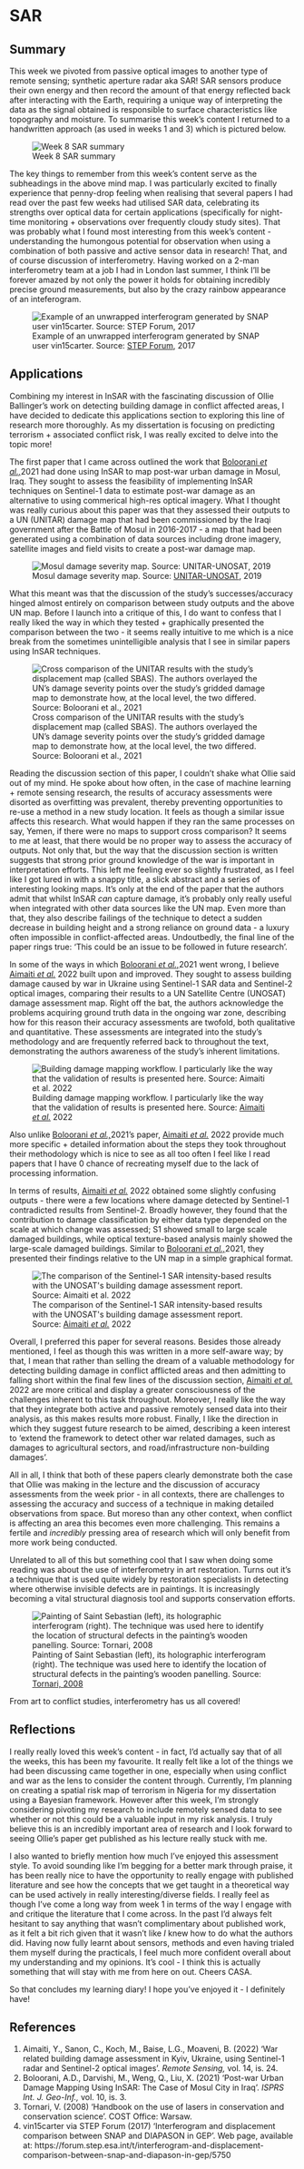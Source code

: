 # SAR

## Summary

This week we pivoted from passive optical images to another type of remote sensing; synthetic aperture radar aka SAR! SAR sensors produce their own energy and then record the amount of that energy reflected back after interacting with the Earth, requiring a unique way of interpreting the data as the signal obtained is responsible to surface characteristics like topography and moisture. To summarise this week's content I returned to a handwritten approach (as used in weeks 1 and 3) which is pictured below.

![Week 8 SAR summary](week8_summary.jpg)

The key things to remember from this week's content serve as the subheadings in the above mind map. I was particularly excited to finally experience that penny-drop feeling when realising that several papers I had read over the past few weeks had utilised SAR data, celebrating its strengths over optical data for certain applications (specifically for night-time monitoring + observations over frequently cloudy study sites). That was probably what I found most interesting from this week's content - understanding the humongous potential for observation when using a combination of both passive and active sensor data in research! That, and of course discussion of interferometry. Having worked on a 2-man interferometry team at a job I had in London last summer, I think I'll be forever amazed by not only the power it holds for obtaining incredibly precise ground measurements, but also by the crazy rainbow appearance of an inteferogram.

![Example of an unwrapped interferogram generated by SNAP user vin15carter. Source: [STEP Forum](https://forum.step.esa.int/t/interferogram-and-displacement-comparison-between-snap-and-diapason-in-gep/5750), 2017](inteferogram.jpg)

## Applications

Combining my interest in InSAR with the fascinating discussion of Ollie Ballinger's work on detecting building damage in conflict affected areas, I have decided to dedicate this applications section to exploring this line of research more thoroughly. As my dissertation is focusing on predicting terrorism + associated conflict risk, I was really excited to delve into the topic more!

The first paper that I came across outlined the work that [Boloorani *et al.,*](https://www.mdpi.com/2220-9964/10/3/140)2021 had done using InSAR to map post-war urban damage in Mosul, Iraq. They sought to assess the feasibility of implementing InSAR techniques on Sentinel-1 data to estimate post-war damage as an alternative to using commerical high-res optical imagery. What I thought was really curious about this paper was that they assessed their outputs to a UN (UNITAR) damage map that had been commissioned by the Iraqi government after the Battle of Mosul in 2016-2017 - a map that had been generated using a combination of data sources including drone imagery, satellite images and field visits to create a post-war damage map.

![Mosul damage severity map. Source: [UNITAR-UNOSAT](https://unosat.docs.cern.ch/unosat-maps/IQ/CE20140613IRQ/UNOSAT_A3_Mosul_damage_assessment_4August2017_Landscape2_o.pdf), 2019](UNmap.png)

What this meant was that the discussion of the study's successes/accuracy hinged almost entirely on comparison between study outputs and the above UN map. Before I launch into a critique of this, I do want to confess that I really liked the way in which they tested + graphically presented the comparison between the two - it seems really intuitive to me which is a nice break from the sometimes unintelligible analysis that I see in similar papers using InSAR techniques.

![Cross comparison of the UNITAR results with the study's displacement map (called SBAS). The authors overlayed the UN's damage severity points over the study's gridded damage map to demonstrate how, at the local level, the two differed. Source: Boloorani et al., 2021](resultsUN.png)

Reading the discussion section of this paper, I couldn't shake what Ollie said out of my mind. He spoke about how often, in the case of machine learning + remote sensing research, the results of accuracy assessments were disorted as overfitting was prevalent, thereby preventing opportunities to re-use a method in a new study location. It feels as though a similar issue affects this research. What would happen if they ran the same processes on say, Yemen, if there were no maps to support cross comparison? It seems to me at least, that there would be no proper way to assess the accuracy of outputs. Not only that, but the way that the discussion section is written suggests that strong prior ground knowledge of the war is important in interpretation efforts. This left me feeling ever so slightly frustrated, as I feel like I got lured in with a snappy title, a slick abstract and a series of interesting looking maps. It's only at the end of the paper that the authors admit that whilst InSAR *can* capture damage, it's probably only really useful when integrated with other data sources like the UN map. Even more than that, they also describe failings of the technique to detect a sudden decrease in building height and a strong reliance on ground data - a luxury often impossible in conflict-affected areas. Undoutbedly, the final line of the paper rings true: 'This could be an issue to be followed in future research'.

In some of the ways in which [Boloorani *et al.,*](https://www.mdpi.com/2220-9964/10/3/140)2021 went wrong, I believe [Aimaiti *et al.*](https://www.mdpi.com/2072-4292/14/24/6239) 2022 built upon and improved. They sought to assess building damage caused by war in Ukraine using Sentinel-1 SAR data and Sentinel-2 optical images, comparing their results to a UN Satellite Centre (UNOSAT) damage assessment map. Right off the bat, the authors acknowledge the problems acquiring ground truth data in the ongoing war zone, describing how for this reason their accuracy assessments are twofold, both qualitative and quantitative. These assessments are integrated into the study's methodology and are frequently referred back to throughout the text, demonstrating the authors awareness of the study's inherent limitations.

![Building damage mapping workflow. I particularly like the way that the validation of results is presented here. Source: [Aimaiti *et al.*](https://www.mdpi.com/2072-4292/14/24/6239) 2022](workflowUkraine.png)

Also unlike [Boloorani *et al.,*](https://www.mdpi.com/2220-9964/10/3/140)2021's paper, [Aimaiti *et al.*](https://www.mdpi.com/2072-4292/14/24/6239) 2022 provide much more specific + detailed information about the steps they took throughout their methodology which is nice to see as all too often I feel like I read papers that I have 0 chance of recreating myself due to the lack of processing information.

In terms of results, [Aimaiti *et al.*](https://www.mdpi.com/2072-4292/14/24/6239) 2022 obtained some slightly confusing outputs - there were a few locations where damage detected by Sentinel-1 contradicted results from Sentinel-2. Broadly however, they found that the contribution to damage classification by either data type depended on the scale at which change was assessed; S1 showed small to large scale damaged buildings, while optical texture-based analysis mainly showed the large-scale damaged buildings. Similar to [Boloorani *et al.,*](https://www.mdpi.com/2220-9964/10/3/140)2021, they presented their findings relative to the UN map in a simple graphical format.

![The comparison of the Sentinel-1 SAR intensity-based results with the UNOSAT\'s building damage assessment report. Source: [Aimaiti *et al.*](https://www.mdpi.com/2072-4292/14/24/6239) 2022](resultsUkraine.webp)

Overall, I preferred this paper for several reasons. Besides those already mentioned, I feel as though this was written in a more self-aware way; by that, I mean that rather than selling the dream of a valuable methodology for detecting building damage in conflict afflicted areas and then admitting to falling short within the final few lines of the discussion section, [Aimaiti *et al.*](https://www.mdpi.com/2072-4292/14/24/6239) 2022 are more critical and display a greater consciousness of the challenges inherent to this task throughout. Moreover, I really like the way that they integrate both active and passive remotely sensed data into their analysis, as this makes results more robust. Finally, I like the direction in which they suggest future research to be aimed, describing a keen interest to 'extend the framework to detect other war related damages, such as damages to agricultural sectors, and road/infrastructure non-building damages'.

All in all, I think that both of these papers clearly demonstrate both the case that Ollie was making in the lecture and the discussion of accuracy assessments from the week prior - in all contexts, there are challenges to assessing the accuracy and success of a technique in making detailed observations from space. But moreso than any other context, when conflict is affecting an area this becomes even more challenging. This remains a fertile and *incredibly* pressing area of research which will only benefit from more work being conducted.

Unrelated to all of this but something cool that I saw when doing some reading was about the use of interferometry in art restoration. Turns out it's a technique that is used quite widely by restoration specialists in detecting where otherwise invisible defects are in paintings. It is increasingly becoming a vital structural diagnosis tool and supports conservation efforts.

![Painting of Saint Sebastian (left), its holographic interferogram (right). The technique was used here to identify the location of structural defects in the painting's wooden panelling. Source: [Tornari, 2008](http://www.science4heritage.org/COSTG7/booklet/chapters/holo.htm)](art.jpg)

From art to conflict studies, interferometry has us all covered!

## Reflections

I really really loved this week's content - in fact, I'd actually say that of all the weeks, this has been my favourite. It really felt like a lot of the things we had been discussing came together in one, especially when using conflict and war as the lens to consider the content through. Currently, I'm planning on creating a spatial risk map of terrorism in Nigeria for my dissertation using a Bayesian framework. However after this week, I'm strongly considering pivoting my research to include remotely sensed data to see whether or not this could be a valuable input in my risk analysis. I truly believe this is an incredibly important area of research and I look forward to seeing Ollie's paper get published as his lecture really stuck with me.

I also wanted to briefly mention how much I've enjoyed this assessment style. To avoid sounding like I'm begging for a better mark through praise, it has been really nice to have the opportunity to really engage with published literature and see how the concepts that we get taught in a theoretical way can be used actively in really interesting/diverse fields. I really feel as though I've come a long way from week 1 in terms of the way I engage with and critique the literature that I come across. In the past I'd always felt hesitant to say anything that wasn't complimentary about published work, as it felt a bit rich given that it wasn't like *I* knew how to do what the authors did. Having now fully learnt about sensors, methods and even having trialed them myself during the practicals, I feel much more confident overall about my understanding and my opinions. It's cool - I think this is actually something that will stay with me from here on out. Cheers CASA.

So that concludes my learning diary! I hope you've enjoyed it - I definitely have!

## References

1.  Aimaiti, Y., Sanon, C., Koch, M., Baise, L.G., Moaveni, B. (2022) 'War related building damage assessment in Kyiv, Ukraine, using Sentinel-1 radar and Sentinel-2 optical images'. *Remote Sensing,* vol. 14, is. 24.
2.  Boloorani, A.D., Darvishi, M., Weng, Q., Liu, X. (2021) 'Post-war Urban Damage Mapping Using InSAR: The Case of Mosul City in Iraq'. *ISPRS Int. J. Geo-Inf.,* vol. 10, is. 3.
3.  Tornari, V. (2008) 'Handbook on the use of lasers in conservation and conservation science'. COST Office: Warsaw.
4.  vin15carter via STEP Forum (2017) 'Interferogram and displacement comparison between SNAP and DIAPASON in GEP'. Web page, available at: https://forum.step.esa.int/t/interferogram-and-displacement-comparison-between-snap-and-diapason-in-gep/5750
